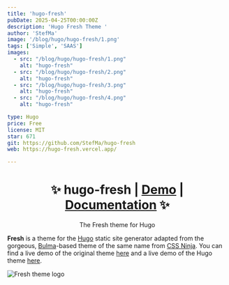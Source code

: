 ```yaml
---
title: 'hugo-fresh'
pubDate: 2025-04-25T00:00:00Z
description: 'Hugo Fresh Theme '
author: 'StefMa'
image: '/blog/hugo/hugo-fresh/1.png'
tags: ['Simple', 'SAAS']
images:
  - src: "/blog/hugo/hugo-fresh/1.png"
    alt: "hugo-fresh"
  - src: "/blog/hugo/hugo-fresh/2.png"
    alt: "hugo-fresh"
  - src: "/blog/hugo/hugo-fresh/3.png"
    alt: "hugo-fresh"
  - src: "/blog/hugo/hugo-fresh/4.png"
    alt: "hugo-fresh"

type: Hugo
price: Free
license: MIT
star: 671
git: https://github.com/StefMa/hugo-fresh
web: https://hugo-fresh.vercel.app/

---
```


<h1 align="center"> ✨ hugo-fresh | <a href="https://hugo-fresh.vercel.app">Demo</a> | <a href="https://stefma.github.io/hugo-fresh">Documentation</a> ✨ </h1>
<p align="center">The Fresh theme for Hugo</p>


**Fresh** is a theme for the [Hugo](https://gohugo.io) static site generator adapted from the gorgeous, [Bulma](https://bulma.io)-based theme of the same name from [CSS Ninja](https://cssninja.io/product/fresh). You can find a live demo of the original theme [here](https://fresh.cssninja.io/) and a live demo of the Hugo theme [here](https://hugo-fresh.vercel.app).

![Fresh theme logo](/blog/hugo/hugo-fresh/screenshot.png)
